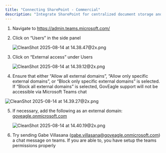 ```yaml
---
title: "Connecting SharePoint - Commercial"
description: "Integrate SharePoint for centralized document storage and management in Commercial environments"
---
```


1. Navigate to [<u>https://admin.teams.microsoft.com/</u>](https://admin.teams.microsoft.com/)
2. Click on “Users” in the side panel

   ![CleanShot 2025-08-14 at 14.38.47@2x.png](/images/CleanShot2025-08-14at14.38.47@2x.png)
3. Click on “External access” under Users

   ![CleanShot 2025-08-14 at 14.39.12@2x.png](/images/CleanShot2025-08-14at14.39.12@2x.png)
4. Ensure that either “Allow all external domains”, “Allow only specific external domains”, or “Block only specific external domains” is selected. <Tooltip tip="">If “Block all external domains” is selected, GovEagle support will not be accessible via Microsoft Teams chat</Tooltip>

![CleanShot 2025-08-14 at 14.39.27@2x.png](/images/CleanShot2025-08-14at14.39.27@2x.png)

5. If necessary, add the following as an external domain: [<u>goveagle.onmicrosoft.com</u>](http://goveagle.onmicrosoft.com)

   ![CleanShot 2025-08-14 at 14.40.19@2x.png](/images/CleanShot2025-08-14at14.40.19@2x.png)
6. Try sending Gabe Villasana ([<u>gabe.villasana@goveagle.onmicrosoft.com</u>](mailto:gabe.villasana@goveagle.onmicrosoft.com)) a chat message on teams. If you are able to, you have setup the teams permissions properly